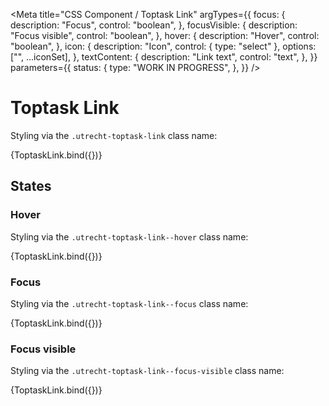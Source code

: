 <!--
@license EUPL-1.2
Copyright (c) 2021 Robbert Broersma
Copyright (c) 2021 Gemeente Utrecht
-->


<Meta
  title="CSS Component / Toptask Link"
  argTypes={{
    focus: {
      description: "Focus",
      control: "boolean",
    },
    focusVisible: {
      description: "Focus visible",
      control: "boolean",
    },
    hover: {
      description: "Hover",
      control: "boolean",
    },
    icon: {
      description: "Icon",
      control: { type: "select" },
      options: ["", ...iconSet],
    },
    textContent: {
      description: "Link text",
      control: "text",
    },
  }}
  parameters={{
    status: {
      type: "WORK IN PROGRESS",
    },
  }}
/>

# Toptask Link

Styling via the `.utrecht-toptask-link` class name:

<Canvas>
  <Story
    name="Toptask Link"
    args={{
      ...defaultArgs,
      href: "#",
      icon: "utrecht-icon-afval",
      textContent: "Afval",
    }}
  >
    {ToptaskLink.bind({})}
  </Story>
</Canvas>

<ArgsTable story="Toptask Link" />

## States

### Hover

Styling via the `.utrecht-toptask-link--hover` class name:

<Canvas>
  <Story
    name="Toptask Link hover"
    args={{
      ...defaultArgs,
      hover: true,
      href: "#",
      icon: "utrecht-icon-afval",
      textContent: "Afval",
    }}
  >
    {ToptaskLink.bind({})}
  </Story>
</Canvas>

### Focus

Styling via the `.utrecht-toptask-link--focus` class name:

<Canvas>
  <Story
    name="Toptask Link focus"
    args={{
      ...defaultArgs,
      focus: true,
      href: "#",
      icon: "utrecht-icon-afval",
      textContent: "Afval",
    }}
  >
    {ToptaskLink.bind({})}
  </Story>
</Canvas>

### Focus visible

Styling via the `.utrecht-toptask-link--focus-visible` class name:

<Canvas>
  <Story
    name="Toptask Link focus visible"
    args={{
      ...defaultArgs,
      focus: true,
      focusVisible: true,
      href: "#",
      icon: "utrecht-icon-afval",
      textContent: "Afval",
    }}
  >
    {ToptaskLink.bind({})}
  </Story>
</Canvas>
